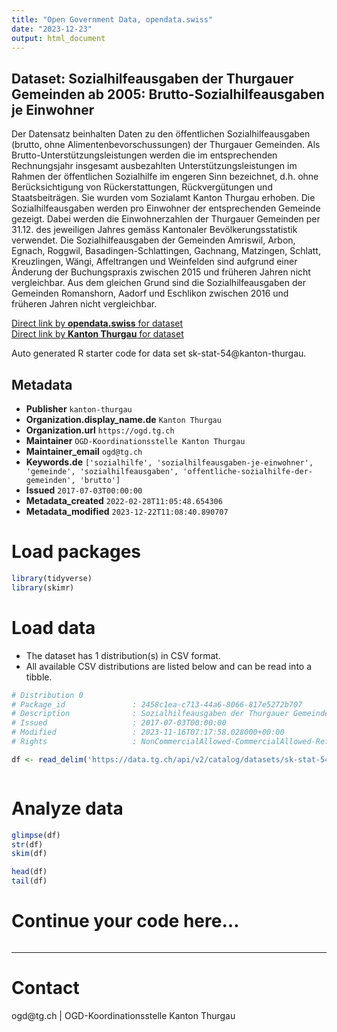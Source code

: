 ```yaml
---
title: "Open Government Data, opendata.swiss"
date: "2023-12-23"
output: html_document
---
```


## Dataset: Sozialhilfeausgaben der Thurgauer Gemeinden ab 2005: Brutto-Sozialhilfeausgaben je Einwohner

Der Datensatz beinhalten Daten zu den öffentlichen Sozialhilfeausgaben (brutto, ohne Alimentenbevorschussungen) der Thurgauer Gemeinden.  Als Brutto-Unterstützungsleistungen werden die im entsprechenden Rechnungsjahr insgesamt ausbezahlten Unterstützungsleistungen im Rahmen der öffentlichen Sozialhilfe im engeren Sinn bezeichnet, d.h. ohne Berücksichtigung von Rückerstattungen, Rückvergütungen und Staatsbeiträgen.
Sie wurden vom Sozialamt Kanton Thurgau erhoben. Die Sozialhilfeausgaben werden pro Einwohner der entsprechenden Gemeinde gezeigt. Dabei werden die Einwohnerzahlen der Thurgauer Gemeinden per 31.12. des jeweiligen Jahres gemäss Kantonaler Bevölkerungsstatistik verwendet. Die Sozialhilfeausgaben der Gemeinden Amriswil, Arbon, Egnach, Roggwil, Basadingen-Schlattingen, Gachnang, Matzingen, Schlatt, Kreuzlingen, Wängi, Affeltrangen und Weinfelden sind aufgrund einer Änderung der Buchungspraxis zwischen 2015 und früheren Jahren nicht vergleichbar. Aus dem gleichen Grund sind die Sozialhilfeausgaben der Gemeinden Romanshorn, Aadorf und Eschlikon zwischen 2016 und früheren Jahren nicht vergleichbar.

[Direct link by **opendata.swiss** for dataset](https://opendata.swiss/de/dataset/sozialhilfeausgaben-der-thurgauer-gemeinden-ab-2005-brutto-sozialhilfeausgaben-je-einwohner)<br>
[Direct link by **Kanton Thurgau** for dataset](https://data.tg.ch/explore/dataset/sk-stat-54/)

Auto generated R starter code for data set sk-stat-54@kanton-thurgau.

## Metadata

- **Publisher** `kanton-thurgau`
- **Organization.display_name.de** `Kanton Thurgau`
- **Organization.url** `https://ogd.tg.ch`
- **Maintainer** `OGD-Koordinationsstelle Kanton Thurgau`
- **Maintainer_email** `ogd@tg.ch`
- **Keywords.de** `['sozialhilfe', 'sozialhilfeausgaben-je-einwohner', 'gemeinde', 'sozialhilfeausgaben', 'offentliche-sozialhilfe-der-gemeinden', 'brutto']`
- **Issued** `2017-07-03T00:00:00`
- **Metadata_created** `2022-02-28T11:05:48.654306`
- **Metadata_modified** `2023-12-22T11:08:40.890707`


# Load packages

```r

library(tidyverse)
library(skimr)

```

# Load data

-   The dataset has 1 distribution(s) in CSV format.
-   All available CSV distributions are listed below and can be read into a tibble.

```r

# Distribution 0
# Package_id               : 2458c1ea-c713-44a6-8066-817e5272b707
# Description              : Sozialhilfeausgaben der Thurgauer Gemeinden ab 2005: Brutto-Sozialhilfeausgaben je Einwohner (csv)
# Issued                   : 2017-07-03T00:00:00
# Modified                 : 2023-11-16T07:17:58.028000+00:00
# Rights                   : NonCommercialAllowed-CommercialAllowed-ReferenceRequired

df <- read_delim('https://data.tg.ch/api/v2/catalog/datasets/sk-stat-54/exports/csv')



```

# Analyze data

```r

glimpse(df)
str(df)
skim(df)

head(df)
tail(df)

```

# Continue your code here...

```r

```

------------------------------------------------------------------------

# Contact

ogd@tg.ch | OGD-Koordinationsstelle Kanton Thurgau
